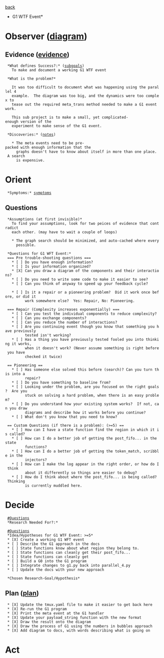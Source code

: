 [[subgoals.parallel_example_4|back]]
*G1 WTF Event*
= Observer ([[local:C:/Vim8.1/.vim/ooda.pdf|diagram]]) = 
== Evidence ([[evidence.g1_WTF_event|evidence]]) ==

  *What defines Success?:* ([[subgoals.g1_WTF_event|subgoals]])
    To make and document a working G1 WTF event

  *What is the problem?*

    It was too difficult to document what was happening using the parallel 4
    example.  The diagram was too big, and the dynamics were too complex to
    tease out the required meta_trans method needed to make a G1 event work.

    This sub project is to make a small, yet complicated-enough version of the
    experiment to make sense of the G1 event.

  *Discoveries:* ([[notes.g1_WTF_event|notes]])

    * The meta events need to be pre-packed with enough information that the
      graphs doesn't have to know about itself in more than one place.  A search
      is expensive.

= Orient =
  *Symptoms:* [[symptoms.g1_WTF_event|symptoms]]

== Questions ==
  *Assumptions (at first invisible)*
    To find your assumptions, look for two peices of evidence that contradict
    each other. (may have to wait a couple of loops)

    * The graph search should be minimized, and auto-cached where every
      possible.

  *Questions for G1 WFT Event:*
  === Pre trouble-shooting questions ===
    * [ ] Do you have enough information?
    * [ ] Is your information organized?
    * [X] Can you draw a diagram of the components and their interactions?
    * [ ] Do you need to write some code to make it easier to see?
    * [ ] Can you think of anyway to speed up your feedback cycle?

    * [ ] Is it a repair or a pioneering problem?  Did it work once before, or did it
          work somewhere else?  Yes: Repair, No: Pioneering.

  === Repair (Complexity increases exponentially) ===
    * [ ] Can you test the individual components to reduce complexity?
    * [ ] Can you exchange components?
    * [ ] Can you reduce the number of interactions?
    * [ ] Are you continuing event though you know that something you have previously
          tested isn't working?
    * [ ] Has a thing you have previously tested fooled you into thinking it works,
          when it doesn't work? (Never assume something is right before you have
          checked it twice)

  == Pioneering ==
    * [ ] Has someone else solved this before (search)? Can you turn this into a
          repair?
    * [ ] Do you have something to baseline from?
    * [ ] Looking under the problem, are you focused on the right goals?  Are you
          stuck on solving a hard problem, when there is an easy problem?
    * [ ] Do you understand how your existing system works?  If not, can you draw
          diagrams and describe how it works before you continue?
    * [ ] What don't you know that you need to know?

  == Custom Questions (if there is a problem): (>=5) ==
    * [ ] How can I have a state function find the region in which it is called?
    * [ ] How can I do a better job of getting the post_fifo... in the state
          functions?
    * [ ] How can I do a better job of getting the token_match, scribble in the
          injectors?
    * [ ] How can I make the log appear in the right order, or how do I think
          about it differently so things are easier to debug?
    * [ ] How do I think about where the post_fifo... is being called?  Thinking
          is currently muddled here.

= Decide =
  [[#Questions]]
  *Research Needed For?:*

  [[#Questions]]
  *Idea/Hypotheses for G1 WTF Event: >=5*
  * [X] Create a working G1 WFT event
  * [ ] Describe the G1 approach in the docs
  * [ ] State functions know about what region they belong to.
  * [ ] State functions can cleanly get their post_fifo...
  * [ ] State functions can cleanly get 
  * [ ] Build a G0 into the G1 program
  * [ ] Integrate changes to g1.py back into parallel_4.py
  * [ ] Update the docs with your new approach

  *Chosen Research-Goal/Hypothesis*

== Plan ([[plan.g1_WTF_event|plan]]) ==
  * [X] Update the tmux.yaml file to make it easier to get back here
  * [X] Re-run the G1 program
  * [X] Print the meta event at the G1 handler
  * [X] Update your payload_string function with the new format
  * [X] Draw the result onto the diagram
  * [X] Draw the process of G1 using the numbers in bubbles approach
  * [X] Add diagram to docs, with words describing what is going on

= Act =
  


